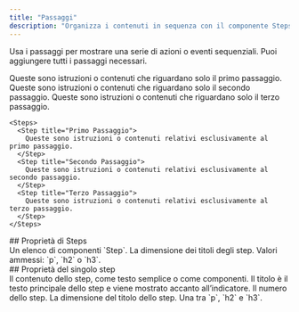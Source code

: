 ```yaml
---
title: "Passaggi"
description: "Organizza i contenuti in sequenza con il componente Steps"
---
```



Usa i passaggi per mostrare una serie di azioni o eventi sequenziali. Puoi aggiungere tutti i passaggi necessari.

<Steps>
  <Step title="Primo passaggio">
    Queste sono istruzioni o contenuti che riguardano solo il primo passaggio.
  </Step>

  <Step title="Secondo passaggio">
    Queste sono istruzioni o contenuti che riguardano solo il secondo passaggio.
  </Step>

  <Step title="Terzo passaggio">
    Queste sono istruzioni o contenuti che riguardano solo il terzo passaggio.
  </Step>
</Steps>

```mdx Steps example
<Steps>
  <Step title="Primo Passaggio">
    Queste sono istruzioni o contenuti relativi esclusivamente al primo passaggio.
  </Step>
  <Step title="Secondo Passaggio">
    Queste sono istruzioni o contenuti relativi esclusivamente al secondo passaggio.
  </Step>
  <Step title="Terzo Passaggio">
    Queste sono istruzioni o contenuti relativi esclusivamente al terzo passaggio.
  </Step>
</Steps>
```


<div id="steps-properties">
  ## Proprietà di Steps
</div>

<ResponseField name="children" type="ReactElement<StepProps>[]" required>
  Un elenco di componenti `Step`.
</ResponseField>

<ResponseField name="titleSize" type="string" default="p">
  La dimensione dei titoli degli step. Valori ammessi: `p`, `h2` o `h3`.
</ResponseField>

<div id="individual-step-properties">
  ## Proprietà del singolo step
</div>

<ResponseField name="children" type="string | ReactNode" required>
  Il contenuto dello step, come testo semplice o come componenti.
</ResponseField>

<IconsOptional />

<ResponseField name="title" type="string">
  Il titolo è il testo principale dello step e viene mostrato accanto all’indicatore.
</ResponseField>

<ResponseField name="stepNumber" type="number">
  Il numero dello step.
</ResponseField>

<ResponseField name="titleSize" type="string" default="p">
  La dimensione del titolo dello step. Una tra `p`, `h2` e `h3`.
</ResponseField>